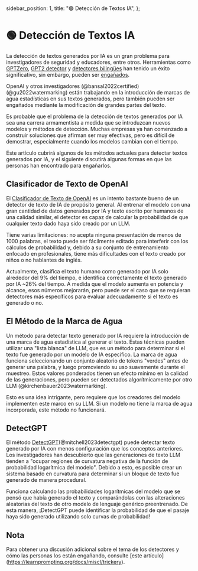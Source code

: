   sidebar_position: 1,
  title: "🟢 Detección de Textos IA",
};

# 🟢 Detección de Textos IA

La detección de textos generados por IA es un gran problema para investigadores de seguridad y educadores, entre otros. Herramientas como [GPTZero](https://gptzero.me), [GPT2 detector](https://openai-openai-detector.hf.space) y [detectores bilingües](https://github.com/Hello-SimpleAI/chatgpt-comparison-detection) han tenido un éxito significativo, sin embargo, pueden ser [engañados](https://learnprompting.org/docs/miscl/trickery).

OpenAI y otros investigadores (@bansal2022certified) (@gu2022watermarking) están trabajando en la introducción de marcas de agua estadísticas en sus textos generados, pero también pueden ser engañados mediante la modificación de grandes partes del texto.

Es probable que el problema de la detección de textos generados por IA sea una carrera armamentista a medida que se introduzcan nuevos modelos y métodos de detección. Muchas empresas ya han comenzado a construir soluciones que afirman ser muy efectivas, pero es difícil de demostrar, especialmente cuando los modelos cambian con el tiempo.

Este artículo cubrirá algunos de los métodos actuales para detectar textos generados por IA, y el siguiente discutirá algunas formas en que las personas han encontrado para engañarlos.

## Clasificador de Texto de OpenAI

El [Clasificador de Texto de OpenAI](https://platform.openai.com/ai-text-classifier) es un intento bastante bueno de un detector de texto de IA de propósito general. Al entrenar el modelo con una gran cantidad de datos generados por IA y texto escrito por humanos de una calidad similar, el detector es capaz de calcular la probabilidad de que cualquier texto dado haya sido creado por un LLM.

Tiene varias limitaciones: no acepta ninguna presentación de menos de 1000 palabras, el texto puede ser fácilmente editado para interferir con los cálculos de probabilidad y, debido a su conjunto de entrenamiento enfocado en profesionales, tiene más dificultades con el texto creado por niños o no hablantes de inglés.

Actualmente, clasifica el texto humano como generado por IA solo alrededor del 9% del tiempo, e identifica correctamente el texto generado por IA ~26% del tiempo. A medida que el modelo aumenta en potencia y alcance, esos números mejorarán, pero puede ser el caso que se requieran detectores más específicos para evaluar adecuadamente si el texto es generado o no.

## El Método de la Marca de Agua

Un método para detectar texto generado por IA requiere la introducción de una marca de agua estadística al generar el texto. Estas técnicas pueden utilizar una "lista blanca" de LLM, que es un método para determinar si el texto fue generado por un modelo de IA específico. La marca de agua funciona seleccionando un conjunto aleatorio de tokens "verdes" antes de generar una palabra, y luego promoviendo su uso suavemente durante el muestreo. Estos valores ponderados tienen un efecto mínimo en la calidad de las generaciones, pero pueden ser detectados algorítmicamente por otro LLM (@kirchenbauer2023watermarking).

Esto es una idea intrigante, pero requiere que los creadores del modelo implementen este marco en su LLM. Si un modelo no tiene la marca de agua incorporada, este método no funcionará.

## DetectGPT

El método [DetectGPT](https://detectgpt.ericmitchell.ai/)(@mitchell2023detectgpt) puede detectar texto generado por IA con menos configuración que los conceptos anteriores. Los investigadores han descubierto que las generaciones de texto LLM tienden a "ocupar regiones de curvatura negativa de la función de probabilidad logarítmica del modelo". Debido a esto, es posible crear un sistema basado en curvatura para determinar si un bloque de texto fue generado de manera procedural.

Funciona calculando las probabilidades logarítmicas del modelo que se pensó que había generado el texto y comparándolas con las alteraciones aleatorias del texto de otro modelo de lenguaje genérico preentrenado. De esta manera, ¡DetectGPT puede identificar la probabilidad de que el pasaje haya sido generado utilizando solo curvas de probabilidad!

## Nota

Para obtener una discusión adicional sobre el tema de los detectores y cómo las personas los están engañando, consulte [este artículo] (https://learnprompting.org/docs/miscl/trickery).
